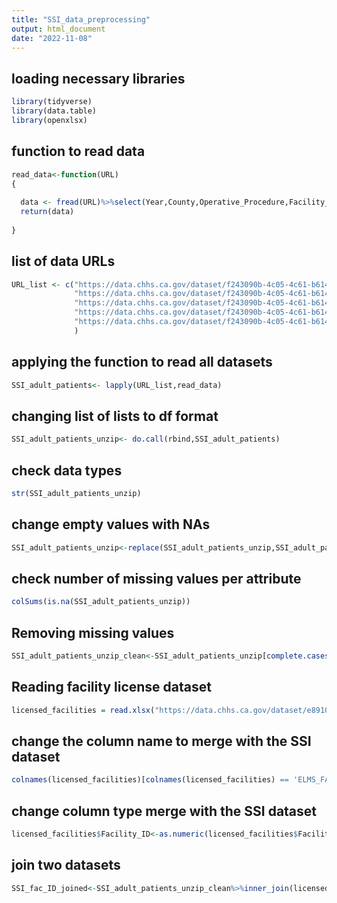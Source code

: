 ```yaml
---
title: "SSI_data_preprocessing"
output: html_document
date: "2022-11-08"
---
```

## loading necessary libraries
```r
library(tidyverse)
library(data.table)
library(openxlsx)
```
## function to read data
```r
read_data<-function(URL)
{
 
  data <- fread(URL)%>%select(Year,County,Operative_Procedure,Facility_ID,Hospital_Category_RiskAdjustment,Procedure_Count,Infections_Reported)
  return(data)
  
}
```
## list of data URLs 
```r
URL_list <- c("https://data.chhs.ca.gov/dataset/f243090b-4c05-4c61-b614-7cb49b86b21d/resource/294eff96-096e-4b91-bff5-8de78fda318b/download/cdph_ssi_adult_odp_2021.csv",
              "https://data.chhs.ca.gov/dataset/f243090b-4c05-4c61-b614-7cb49b86b21d/resource/e6828e3c-bf54-4991-865b-b4cc11719b8d/download/cdph_ssi_adult_odp_2020h1.csv",
              "https://data.chhs.ca.gov/dataset/f243090b-4c05-4c61-b614-7cb49b86b21d/resource/eb324b4d-d2d2-41e8-aa53-f1b8380b4692/download/cdph_ssi_adult_odp_2020h2.csv",
              "https://data.chhs.ca.gov/dataset/f243090b-4c05-4c61-b614-7cb49b86b21d/resource/238ff746-71d9-4507-95d0-2a7b5146f4f5/download/cdph_ssi_adult_odp_2019.csv",
              "https://data.chhs.ca.gov/dataset/f243090b-4c05-4c61-b614-7cb49b86b21d/resource/bfbface5-a54a-43ae-a9a0-74d70dcc9d18/download/cdph_ssi_adult_odp_2018.csv"
              )
```
## applying the function to read all datasets
```r
SSI_adult_patients<- lapply(URL_list,read_data)
```
## changing list of lists to df format
```r
SSI_adult_patients_unzip<- do.call(rbind,SSI_adult_patients)
```
## check data types 
```r
str(SSI_adult_patients_unzip)
```
## change empty values with NAs
```r
SSI_adult_patients_unzip<-replace(SSI_adult_patients_unzip,SSI_adult_patients_unzip=="",NA)
```

## check number of missing values per attribute
```r
colSums(is.na(SSI_adult_patients_unzip))
```
## Removing missing values
```r
SSI_adult_patients_unzip_clean<-SSI_adult_patients_unzip[complete.cases(SSI_adult_patients_unzip)]
```
## Reading facility license dataset
```r
licensed_facilities = read.xlsx("https://data.chhs.ca.gov/dataset/e89100fd-1f1d-4a37-8205-d588aa42e5a1/resource/e083f267-43bf-427b-9ee3-f53faaff5d7e/download/odp_elms_aspen_oshpd_cw_mar2022.xlsx",sheet=1)
```

## change the column name to merge with the SSI dataset
```r
colnames(licensed_facilities)[colnames(licensed_facilities) == 'ELMS_FACID'] <- 'Facility_ID'
```
## change column type merge with the SSI dataset
```r
licensed_facilities$Facility_ID<-as.numeric(licensed_facilities$Facility_ID)
```
## join two datasets
```r
SSI_fac_ID_joined<-SSI_adult_patients_unzip_clean%>%inner_join(licensed_facilities,by="Facility_ID")
```



